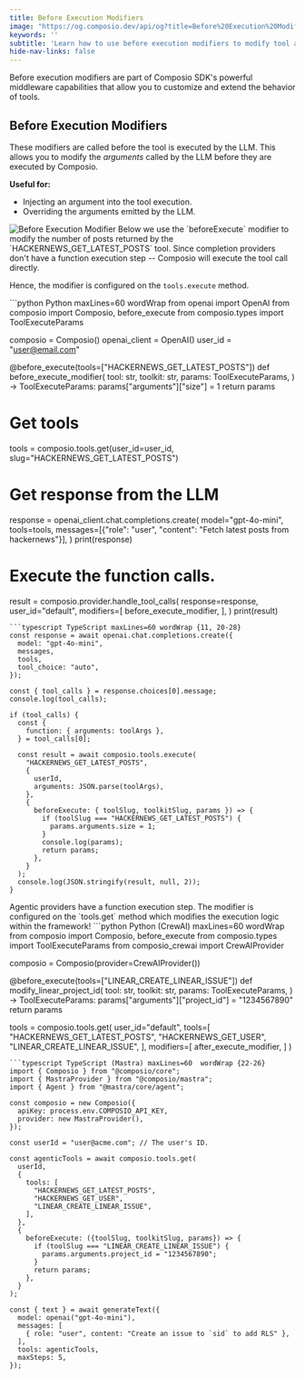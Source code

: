 ```yaml
---
title: Before Execution Modifiers
image: "https://og.composio.dev/api/og?title=Before%20Execution%20Modifiers"   # image for socials
keywords: ''
subtitle: 'Learn how to use before execution modifiers to modify tool arguments before execution.'
hide-nav-links: false
---
```


Before execution modifiers are part of Composio SDK's powerful middleware capabilities that allow you to customize and extend the behavior of tools.

## Before Execution Modifiers

These modifiers are called before the tool is executed by the LLM. This allows you to modify the _arguments_ called by the LLM before they are executed by Composio.

**Useful for:**

- Injecting an argument into the tool execution.
- Overriding the arguments emitted by the LLM.

<Frame>
  <img src="../../../assets/images/before-execute.png" alt="Before Execution Modifier" />
</Frame>

<Note>
  Below we use the `beforeExecute` modifier to modify the number of posts returned by the
  `HACKERNEWS_GET_LATEST_POSTS` tool.
</Note>

<Tabs>
<Tab title="With Chat Completions">
Since completion providers don't have a function execution step -- Composio will execute the tool call directly.

Hence, the modifier is configured on the `tools.execute` method.

<CodeGroup>
```python Python maxLines=60  wordWrap
from openai import OpenAI
from composio import Composio, before_execute
from composio.types import ToolExecuteParams

composio = Composio()
openai_client = OpenAI()
user_id = "user@email.com"

@before_execute(tools=["HACKERNEWS_GET_LATEST_POSTS"])
def before_execute_modifier(
    tool: str,
    toolkit: str,
    params: ToolExecuteParams,
) -> ToolExecuteParams:
    params["arguments"]["size"] = 1
    return params


# Get tools
tools = composio.tools.get(user_id=user_id, slug="HACKERNEWS_GET_LATEST_POSTS")

# Get response from the LLM
response = openai_client.chat.completions.create(
    model="gpt-4o-mini",
    tools=tools,
    messages=[{"role": "user", "content": "Fetch latest posts from hackernews"}],
)
print(response)

# Execute the function calls.
result = composio.provider.handle_tool_calls(
    response=response,
    user_id="default",
    modifiers=[
        before_execute_modifier,
    ],
)
print(result)
```
```typescript TypeScript maxLines=60 wordWrap {11, 20-28}
const response = await openai.chat.completions.create({
  model: "gpt-4o-mini",
  messages,
  tools,
  tool_choice: "auto",
});

const { tool_calls } = response.choices[0].message;
console.log(tool_calls);

if (tool_calls) {
  const {
    function: { arguments: toolArgs },
  } = tool_calls[0];

  const result = await composio.tools.execute(
    "HACKERNEWS_GET_LATEST_POSTS",
    {
      userId,
      arguments: JSON.parse(toolArgs),
    },
    {
      beforeExecute: { toolSlug, toolkitSlug, params }) => {
        if (toolSlug === "HACKERNEWS_GET_LATEST_POSTS") {
          params.arguments.size = 1;
        }
        console.log(params);
        return params;
      },
    }
  );
  console.log(JSON.stringify(result, null, 2));
}

```

</CodeGroup>
</Tab>

<Tab title="With Agentic Frameworks">
Agentic providers have a function execution step.
The modifier is configured on the `tools.get` method which modifies the execution logic within the framework!

<CodeGroup>
```python Python (CrewAI) maxLines=60  wordWrap
from composio import Composio, before_execute
from composio.types import ToolExecuteParams
from composio_crewai import CrewAIProvider

composio = Composio(provider=CrewAIProvider())

@before_execute(tools=["LINEAR_CREATE_LINEAR_ISSUE"])
def modify_linear_project_id(
    tool: str,
    toolkit: str,
    params: ToolExecuteParams,
) -> ToolExecuteParams:
    params["arguments"]["project_id"] = "1234567890"
    return params

tools = composio.tools.get(
    user_id="default",
    tools=[
        "HACKERNEWS_GET_LATEST_POSTS",
        "HACKERNEWS_GET_USER",
        "LINEAR_CREATE_LINEAR_ISSUE",
    ],
    modifiers=[
        after_execute_modifier,
    ]
)
```
```typescript TypeScript (Mastra) maxLines=60  wordWrap {22-26}
import { Composio } from "@composio/core";
import { MastraProvider } from "@composio/mastra";
import { Agent } from "@mastra/core/agent";

const composio = new Composio({
  apiKey: process.env.COMPOSIO_API_KEY,
  provider: new MastraProvider(),
});

const userId = "user@acme.com"; // The user's ID.

const agenticTools = await composio.tools.get(
  userId,
  {
    tools: [
      "HACKERNEWS_GET_LATEST_POSTS",
      "HACKERNEWS_GET_USER",
      "LINEAR_CREATE_LINEAR_ISSUE",
    ],
  },
  {
    beforeExecute: ({toolSlug, toolkitSlug, params}) => {
      if (toolSlug === "LINEAR_CREATE_LINEAR_ISSUE") {
        params.arguments.project_id = "1234567890";
      }
      return params;
    },
  }
);

const { text } = await generateText({
  model: openai("gpt-4o-mini"),
  messages: [
    { role: "user", content: "Create an issue to `sid` to add RLS" },
  ],
  tools: agenticTools,
  maxSteps: 5,
});

```

</CodeGroup>
</Tab>
</Tabs>
